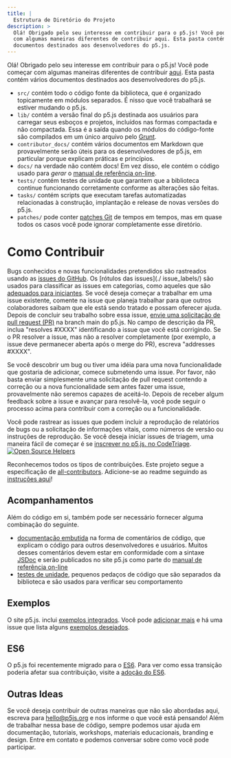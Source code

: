 ```yaml
---
title: |
  Estrutura de Diretório do Projeto
description: >
  Olá! Obrigado pelo seu interesse em contribuir para o p5.js! Você pode começar
  com algumas maneiras diferentes de contribuir aqui. Esta pasta contém vários
  documentos destinados aos desenvolvedores do p5.js.
---
```

Olá! Obrigado pelo seu interesse em contribuir para o p5.js! Você pode começar com algumas maneiras diferentes de contribuir [aqui](https://p5js.org/community/#contribute). Esta pasta contém vários documentos destinados aos desenvolvedores do p5.js.



* `src/` contém todo o código fonte da biblioteca, que é organizado topicamente em módulos separados. É nisso que você trabalhará se estiver mudando o p5.js.
* `lib/` contém a versão final do p5.js destinada aos usuários para carregar seus esboços e projetos, incluídos nas formas compactada e não compactada. Essa é a saída quando os módulos do código-fonte são compilados em um único arquivo pelo [Grunt](https://gruntjs.com/).
* `contributor_docs/` contém vários documentos em Markdown que provavelmente serão úteis para os desenvolvedores de p5.js, em particular porque explicam práticas e princípios.
* `docs/` na verdade não contém docs! Em vez disso, ele contém o código usado para *gerar* o [manual de referência on-line](https://p5js.org/reference/).
* `tests/` contém testes de unidade que garantem que a biblioteca continue funcionando corretamente conforme as alterações são feitas.
* `tasks/` contém scripts que executam tarefas automatizadas relacionadas à construção, implantação e release de novas versões do p5.js.
* `patches/` pode conter [patches Git](https://git-scm.com/docs/git-format-patch) de tempos em tempos, mas em quase todos os casos você pode ignorar completamente esse diretório.

# Como Contribuir

Bugs conhecidos e novas funcionalidades pretendidos são rastreados usando as [issues do GitHub](https://github.com/processing/p5.js/issues). Os \[rótulos das issues]\(./ issue\_labels/) são usados para classificar as issues em categorias, como aqueles que são [adequados para iniciantes](https://github.com/processing/p5.js/labels/level%3Abeginner). Se você deseja começar a trabalhar em uma issue existente, comente na issue que planeja trabalhar para que outros colaboradores saibam que ele está sendo tratado e possam oferecer ajuda. Depois de concluir seu trabalho sobre essa issue, [envie uma solicitação de pull request (PR)](./preparing_a_pull_request/) na branch main do p5.js. No campo de descrição da PR, inclua "resolves #XXXX" identificando a issue que você está corrigindo. Se o PR resolver a issue, mas não a resolver completamente (por exemplo, a issue deve permanecer aberta após o merge do PR), escreva "addresses #XXXX".

Se você descobrir um bug ou tiver uma idéia para uma nova funcionalidade que gostaria de adicionar, comece submetendo uma issue. Por favor, não basta enviar simplesmente uma solicitação de pull request contendo a correção ou a nova funcionalidade sem antes fazer uma issue, provavelmente não seremos capazes de aceitá-lo. Depois de receber algum feedback sobre a issue e avançar para resolvê-la, você pode seguir o processo acima para contribuir com a correção ou a funcionalidade.

Você pode rastrear as issues que podem incluir a reprodução de relatórios de bugs ou a solicitação de informações vitais, como números de versão ou instruções de reprodução. Se você deseja iniciar issues de triagem, uma maneira fácil de começar é se [inscrever no p5.js. no CodeTriage](https://www.codetriage.com/processing/p5.js). [![Open Source Helpers](https://www.codetriage.com/processing/p5.js/badges/users.svg)](https://www.codetriage.com/processing/p5.js)

Reconhecemos todos os tipos de contribuições. Este projeto segue a especificação de [all-contributors](https://github.com/kentcdodds/all-contributors). Adicione-se ao readme seguindo as [instruções aqui](https://github.com/processing/p5.js/issues/2309)!

## Acompanhamentos

Além do código em si, também pode ser necessário fornecer alguma combinação do seguinte.

* [documentação embutida](./inline_documentation/) na forma de comentários de código, que explicam o código para outros desenvolvedores e usuários. Muitos desses comentários devem estar em conformidade com a sintaxe [JSDoc](https://usejsdoc.org) e serão publicados no site p5.js como parte do [manual de referência on-line](https://p5js.org/reference/)
* [testes de unidade](./unit_testing/), pequenos pedaços de código que são separados da biblioteca e são usados para verificar seu comportamento

## Exemplos

O site p5.js. inclui [exemplos integrados](http://p5js.org/examples/). Você pode [adicionar mais](https://github.com/processing/p5.js-website/blob/main/contributor_docs/Adding_examples/) e há uma issue que lista alguns [exemplos desejados](https://github.com/processing/p5.js/issues/1954).

## ES6

O p5.js foi recentemente migrado para o [ES6](https://en.wikipedia.org/wiki/ECMAScript#6th_Edition_-_ECMAScript_2015). Para ver como essa transição poderia afetar sua contribuição, visite a [adoção do ES6](./es6-adoption/).

## Outras Ideas

Se você deseja contribuir de outras maneiras que não são abordadas aqui, escreva para [hello@p5js.org](mailto:hello@p5js.org) e nos informe o que você está pensando! Além de trabalhar nessa base de código, sempre podemos usar ajuda em documentação, tutoriais, workshops, materiais educacionais, branding e design. Entre em contato e podemos conversar sobre como você pode participar.
